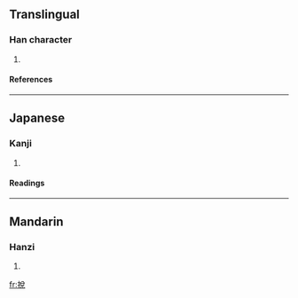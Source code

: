 {{see|捝}}

==Translingual==
===Han character===
{{Han char|rn=64|rad=手|as=07|sn=10|four=5801<sub>6</sub>|canj=手金口山 (QCRU)}}
# {{defn|Han|sort=手07}}
====References====
{{Han ref|kx=0431.190|dkj=12083|dj=0780.260|hdz=31887.070|uh=6329|ud=25385|bh=D1BE|bd=53694}}
----
==Japanese==
===Kanji===
{{ja-kanji|grade=|rs=手07}}
# {{defn|Japanese}} 
====Readings====
{{ja-readings|on=[[たつ]] (tatsu), [[たち]] (tachi), [[せい]] (sei), [[えい]] (ei)|kun=[[とく]] (toku)}}
----
==Mandarin==
===Hanzi===
{{cmn-hanzi|sim=捝|pin=[[shùi]] (shui4), [[tuō]] (tuo1)|wg=shui<sup>4</sup>, t'o<sup>1</sup>}}
# {{defn|Mandarin}}

[[fr:挩]]